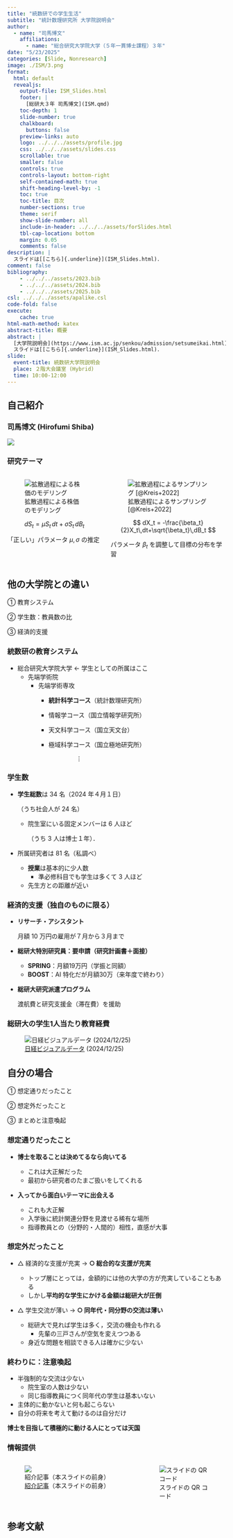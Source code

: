 ```yaml
---
title: "統数研での学生生活"
subtitle: "統計数理研究所 大学院説明会"
author:
  - name: "司馬博文"
    affiliations: 
      - name: "総合研究大学院大学（５年一貫博士課程）３年"
date: "5/23/2025"
categories: [Slide, Nonresearch]
image: ./ISM/3.png
format:
  html: default
  revealjs: 
    output-file: ISM_Slides.html
    footer: |
      [総研大３年 司馬博文](ISM.qmd)
    toc-depth: 1
    slide-number: true
    chalkboard: 
      buttons: false
    preview-links: auto
    logo: ../../../assets/profile.jpg
    css: ../../../assets/slides.css
    scrollable: true
    smaller: false
    controls: true
    controls-layout: bottom-right
    self-contained-math: true
    shift-heading-level-by: -1
    toc: true
    toc-title: 目次
    number-sections: true
    theme: serif
    show-slide-number: all
    include-in-header: ../../../assets/forSlides.html
    tbl-cap-location: bottom
    margin: 0.05
    comments: false
description: |
  スライドは[[こちら]{.underline}](ISM_Slides.html)．
comment: false
bibliography: 
    - ../../../assets/2023.bib
    - ../../../assets/2024.bib
    - ../../../assets/2025.bib
csl: ../../../assets/apalike.csl
code-fold: false
execute:
    cache: true
html-math-method: katex
abstract-title: 概要
abstract: |
  [大学院説明会](https://www.ism.ac.jp/senkou/admission/setsumeikai.html)資料．
  スライドは[[こちら]{.underline}](ISM_Slides.html)．
slide:
  event-title: 統数研大学院説明会
  place: ２階大会議室 (Hybrid)
  time: 10:00-12:00
---
```


## 自己紹介

### 司馬博文 (Hirofumi Shiba)

![](ISM/ISM.001.png)

### 研究テーマ {.smaller}

:::: {.columns}
::: {.column width="45%"}
::: {.callout-note title="確率過程[**の**]{.color-blue}統計解析（学部）" icon="false"}

![拡散過程による株価のモデリング](ISM/gbm_simulation.gif)

$$
dS_t=\mu S_t\,dt+\sigma S_t\,dB_t
$$

「正しい」パラメータ $\mu,\sigma$ の推定

:::
:::

::: {.column width="55%"}
::: {.callout-important title="確率過程[**による**]{.color-red}統計解析（大学院）" icon="false"}

![拡散過程によるサンプリング [@Kreis+2022]](ISM/DD.png)

$$
dX_t = -\frac{\beta_t}{2}X_t\,dt+\sqrt{\beta_t}\,dB_t
$$

パラメータ $\beta_t$ を調整して目標の分布を学習
:::
:::
::::

## 他の大学院との違い

① 教育システム

② 学生数：教員数の比

③ 経済的支援

### 統数研の教育システム

* 総合研究大学院大学 [← 学生としての所属はここ]{.color-minty}
  * 先端学術院
    * 先端学術専攻
      * [**統計科学コース**]{.color-unite}（統計数理研究所）
      * 情報学コース（国立情報学研究所）
      * 天文科学コース（国立天文台）
      * 極域科学コース（国立極地研究所）

        $\qquad\qquad\vdots$

### 学生数

* [**学生総数**]{.color-unite}は $34$ 名（2024 年４月１日）
  
  （うち社会人が $24$ 名）
  * 院生室にいる固定メンバーは $6$ 人ほど
  
    （うち $3$ 人は博士１年）．
* 所属研究者は $81$ 名（私調べ）
  * [**授業**]{.color-unite}は基本的に少人数
    * 準必修科目でも学生は多くて $3$ 人ほど
  * 先生方との距離が近い

### 経済的支援（独自のものに限る）

* [**リサーチ・アシスタント**]{.color-minty}

  月額 10 万円の雇用が７月から３月まで
* [**総研大特別研究員：要申請（研究計画書＋面接）**]{.color-minty}
  * [**SPRING**]{.color-unite}：月額19万円（学振と同額）
  * [**BOOST**]{.color-unite}：AI 特化だが月額30万（来年度で終わり）
* [**総研大研究派遣プログラム**]{.color-minty}
  
  渡航費と研究支援金（滞在費）を援助

### 総研大の学生1人当たり教育経費

![[日経ビジュアルデータ](https://vdata.nikkei.com/newsgraphics/national-universities-finance/) (2024/12/25)](ISM/3.png)

## 自分の場合

① 想定通りだったこと

② 想定外だったこと

③ まとめと注意喚起

### 想定通りだったこと

* [**博士を取ることは決めてるなら向いてる**]{.color-minty}

  * これは大正解だった
  * 最初から研究者のたまご扱いをしてくれる

* [**入ってから面白いテーマに出会える**]{.color-minty}

  * これも大正解
  * 入学後に統計関連分野を見渡せる稀有な場所
  * 指導教員との（分野的・人間的）相性，直感が大事

### 想定外だったこと

* △ 経済的な支援が充実 → [**○ 総合的な支援が充実**]{.color-minty}


  * トップ層にとっては，金額的には他の大学の方が充実していることもある
  * しかし[**平均的な学生にかける金額は総研大が圧倒**]{.color-unite}

* △ 学生交流が薄い → [**○ 同年代・同分野の交流は薄い**]{.color-minty}

  * 総研大で見れば学生は多く，交流の機会も作れる
    * 先輩の三戸さんが空気を変えつつある
  * 身近な問題を相談できる人は確かに少ない

### 終わりに：注意喚起

  * 半強制的な交流は[少ない]{.color-unite}
    * 院生室の人数は[少ない]{.color-unite}
    * 同じ指導教員につく同年代の学生は基本[いない]{.color-unite}
  * 主体的に動かないと何も起こらない
  * 自分の将来を考えて動けるのは自分だけ

[**博士を目指して積極的に動ける人にとっては天国**]{.color-minty}

### 情報提供

:::: {.columns}
::: {.column width="60%"}

![[紹介記事](https://162348.github.io/posts/2024/Life/SOKENDAI.html)（本スライドの前身）](ISM/4.png)

:::

::: {.column width="40%"}

![スライドの QR コード](ISM/QR_109714.png)

:::
::::

## 参考文献 {.unnumbered .unlisted}

